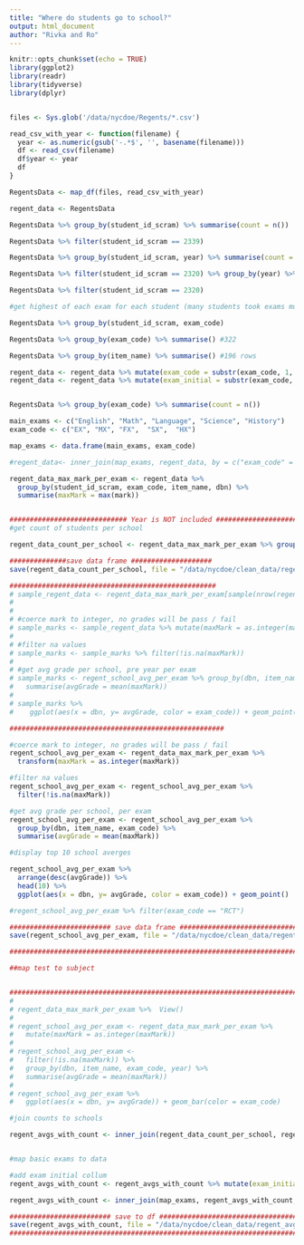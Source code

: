 ```yaml
---
title: "Where do students go to school?"
output: html_document
author: "Rivka and Ro"
---
```


```r
knitr::opts_chunk$set(echo = TRUE)
library(ggplot2)
library(readr)
library(tidyverse)
library(dplyr)


files <- Sys.glob('/data/nycdoe/Regents/*.csv')

read_csv_with_year <- function(filename) {
  year <- as.numeric(gsub('-.*$', '', basename(filename)))
  df <- read_csv(filename)
  df$year <- year
  df
}

RegentsData <- map_df(files, read_csv_with_year)

regent_data <- RegentsData


```

```r

RegentsData %>% group_by(student_id_scram) %>% summarise(count = n()) 

RegentsData %>% filter(student_id_scram == 2339)

RegentsData %>% group_by(student_id_scram, year) %>% summarise(count = n())

RegentsData %>% filter(student_id_scram == 2320) %>% group_by(year) %>% summarise(count = n())

RegentsData %>% filter(student_id_scram == 2320)


```

```r
#get highest of each exam for each student (many students took exams multiple times)

RegentsData %>% group_by(student_id_scram, exam_code)

RegentsData %>% group_by(exam_code) %>% summarise() #322

RegentsData %>% group_by(item_name) %>% summarise() #196 rows

regent_data <- regent_data %>% mutate(exam_code = substr(exam_code, 1, 3))
regent_data <- regent_data %>% mutate(exam_initial = substr(exam_code, 1, 1))


RegentsData %>% group_by(exam_code) %>% summarise(count = n())

main_exams <- c("English", "Math", "Language", "Science", "History")
exam_code <- c("EX", "MX", "FX",  "SX",  "HX")

map_exams <- data.frame(main_exams, exam_code)

#regent_data<- inner_join(map_exams, regent_data, by = c("exam_code" = "exam_initial" ))

regent_data_max_mark_per_exam <- regent_data %>% 
  group_by(student_id_scram, exam_code, item_name, dbn) %>% 
  summarise(maxMark = max(mark)) 


############################# Year is NOT included #########################
#get count of students per school

regent_data_count_per_school <- regent_data_max_mark_per_exam %>% group_by(dbn, exam_code, item_name) %>% summarise(count = n())

##############save data frame ####################
save(regent_data_count_per_school, file = "/data/nycdoe/clean_data/regent_count_data_per_school.Rdata")

###################################################
# sample_regent_data <- regent_data_max_mark_per_exam[sample(nrow(regent_data_max_mark_per_exam), 400),]
# 
# 
# #coerce mark to integer, no grades will be pass / fail
# sample_marks <- sample_regent_data %>% mutate(maxMark = as.integer(maxMark))
# 
# #filter na values
# sample_marks <- sample_marks %>% filter(!is.na(maxMark))
# 
# #get avg grade per school, pre year per exam
# sample_marks <- regent_school_avg_per_exam %>% group_by(dbn, item_name, exam_code, year) %>%
#   summarise(avgGrade = mean(maxMark))
# 
# sample_marks %>%
#    ggplot(aes(x = dbn, y= avgGrade, color = exam_code)) + geom_point()

#####################################################

#coerce mark to integer, no grades will be pass / fail
regent_school_avg_per_exam <- regent_data_max_mark_per_exam %>% 
  transform(maxMark = as.integer(maxMark))

#filter na values
regent_school_avg_per_exam <- regent_school_avg_per_exam %>% 
  filter(!is.na(maxMark))

#get avg grade per school, per exam
regent_school_avg_per_exam <- regent_school_avg_per_exam %>% 
  group_by(dbn, item_name, exam_code) %>%
  summarise(avgGrade = mean(maxMark))

#display top 10 school averges

regent_school_avg_per_exam %>%
  arrange(desc(avgGrade)) %>%
  head(10) %>%
  ggplot(aes(x = dbn, y= avgGrade, color = exam_code)) + geom_point()

#regent_school_avg_per_exam %>% filter(exam_code == "RCT")

######################### save data frame ##################################
save(regent_school_avg_per_exam, file = "/data/nycdoe/clean_data/regent_school_avg_per_exam.Rdata")

##########################################################################

##map test to subject


#####################################################################################
# 
# regent_data_max_mark_per_exam %>%  View()
# 
# regent_school_avg_per_exam <- regent_data_max_mark_per_exam %>% 
#   mutate(maxMark = as.integer(maxMark)) 
# 
# regent_school_avg_per_exam <-
#   filter(!is.na(maxMark)) %>% 
#   group_by(dbn, item_name, exam_code, year) %>% 
#   summarise(avgGrade = mean(maxMark))
# 
# regent_school_avg_per_exam %>% 
#   ggplot(aes(x = dbn, y= avgGrade)) + geom_bar(color = exam_code)
```


```r
#join counts to schools

regent_avgs_with_count <- inner_join(regent_data_count_per_school, regent_school_avg_per_exam, by = c("dbn", "exam_code", "item_name"))



```

```r
#map basic exams to data

#add exam initial collum
regent_avgs_with_count <- regent_avgs_with_count %>% mutate(exam_initial = substr(exam_code, 1, 2))

regent_avgs_with_count <- inner_join(map_exams, regent_avgs_with_count, by = c("exam_code" = "exam_initial" ))

######################### save to df #########################################
save(regent_avgs_with_count, file = "/data/nycdoe/clean_data/regent_avgs_with_count.Rdata")
##############################################################################

```
